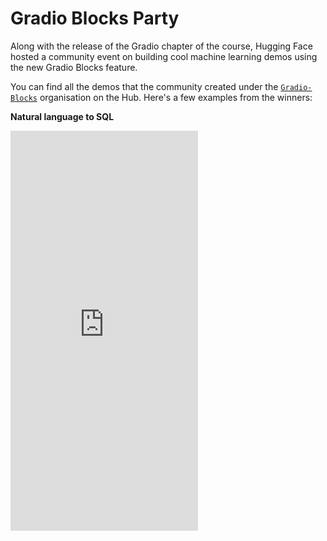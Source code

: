 # Gradio Blocks Party

Along with the release of the Gradio chapter of the course, Hugging Face hosted a community event on building cool machine learning demos using the new Gradio Blocks feature.

You can find all the demos that the community created under the [`Gradio-Blocks`](https://huggingface.co/Gradio-Blocks) organisation on the Hub. Here's a few examples from the winners:

**Natural language to SQL**

<iframe src="https://huggingface.co/spaces/Gradio-Blocks/Words_To_SQL/+" frameBorder="0" height="640" title="Gradio app" class="container p-0 flex-grow space-iframe" allow="accelerometer; ambient-light-sensor; autoplay; battery; camera; document-domain; encrypted-media; fullscreen; geolocation; gyroscope; layout-animations; legacy-image-formats; magnetometer; microphone; midi; oversized-images; payment; picture-in-picture; publickey-credentials-get; sync-xhr; usb; vr ; wake-lock; xr-spatial-tracking" sandbox="allow-forms allow-modals allow-popups allow-popups-to-escape-sandbox allow-same-origin allow-scripts allow-downloads"></iframe>
